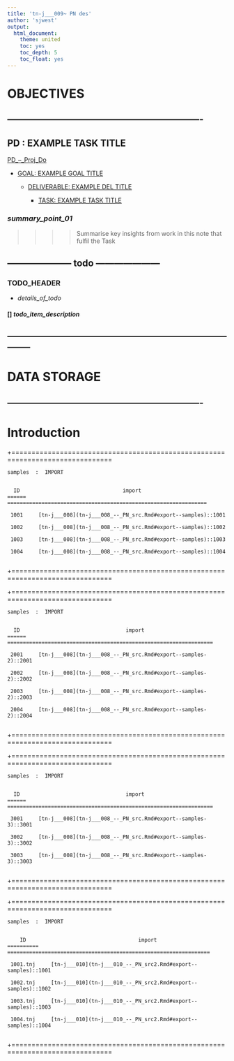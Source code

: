 ```yaml
---
title: 'tn-j___009~ PN des'
author: 'sjwest'
output:
  html_document:
    theme: united
    toc: yes
    toc_depth: 5
    toc_float: yes
---
```




# OBJECTIVES



----------------------------------------------------------------
----------------------------------------------------------------



## PD : EXAMPLE TASK TITLE


[PD_--_Proj_Do](../../PD_--_Proj_Do.Rmd)


* [GOAL: EXAMPLE GOAL TITLE](../../PD_--_Proj_Do.Rmd#goal-example-goal-title)

    + [DELIVERABLE: EXAMPLE DEL TITLE](../../PD_--_Proj_Do.Rmd#deliverable-example-del-title)

        - [TASK: EXAMPLE TASK TITLE](../../PD_--_Proj_Do.Rmd#task-example-task-title)



### _summary_point_01_

>>>>
>>>> Summarise key insights from work in this note that fulfil the Task
>>>>



--------------------- todo ---------------------
------------------------------------------------


### TODO_HEADER


* _details_of_todo_



#### [] _todo_item_description_



--------------------------------------------------------------------------------
--------------------------------------------------------------------------------



# DATA STORAGE


----------------------------------------------------------------
----------------------------------------------------------------



# Introduction

+===============================================================================


    samples  :  IMPORT


      ID                                 import                               
    ======  ================================================================  

     1001     [tn-j___008](tn-j___008_--_PN_src.Rmd#export--samples)::1001    
                                                                              
     1002     [tn-j___008](tn-j___008_--_PN_src.Rmd#export--samples)::1002    
                                                                              
     1003     [tn-j___008](tn-j___008_--_PN_src.Rmd#export--samples)::1003    
                                                                              
     1004     [tn-j___008](tn-j___008_--_PN_src.Rmd#export--samples)::1004    
                                                                              

+===============================================================================






+===============================================================================


    samples  :  IMPORT


      ID                                  import                                
    ======  ==================================================================  

     2001     [tn-j___008](tn-j___008_--_PN_src.Rmd#export--samples-2)::2001    
                                                                                
     2002     [tn-j___008](tn-j___008_--_PN_src.Rmd#export--samples-2)::2002    
                                                                                
     2003     [tn-j___008](tn-j___008_--_PN_src.Rmd#export--samples-2)::2003    
                                                                                
     2004     [tn-j___008](tn-j___008_--_PN_src.Rmd#export--samples-2)::2004    
                                                                                

+===============================================================================






+===============================================================================


    samples  :  IMPORT


      ID                                  import                                
    ======  ==================================================================  

     3001     [tn-j___008](tn-j___008_--_PN_src.Rmd#export--samples-3)::3001    
                                                                                
     3002     [tn-j___008](tn-j___008_--_PN_src.Rmd#export--samples-3)::3002    
                                                                                
     3003     [tn-j___008](tn-j___008_--_PN_src.Rmd#export--samples-3)::3003    
                                                                                

+===============================================================================








+===============================================================================


    samples  :  IMPORT


        ID                                    import                               
    ==========  =================================================================  

     1001.tnj     [tn-j___010](tn-j___010_--_PN_src2.Rmd#export--samples)::1001    
                                                                                   
     1002.tnj     [tn-j___010](tn-j___010_--_PN_src2.Rmd#export--samples)::1002    
                                                                                   
     1003.tnj     [tn-j___010](tn-j___010_--_PN_src2.Rmd#export--samples)::1003    
                                                                                   
     1004.tnj     [tn-j___010](tn-j___010_--_PN_src2.Rmd#export--samples)::1004    
                                                                                   

+===============================================================================









